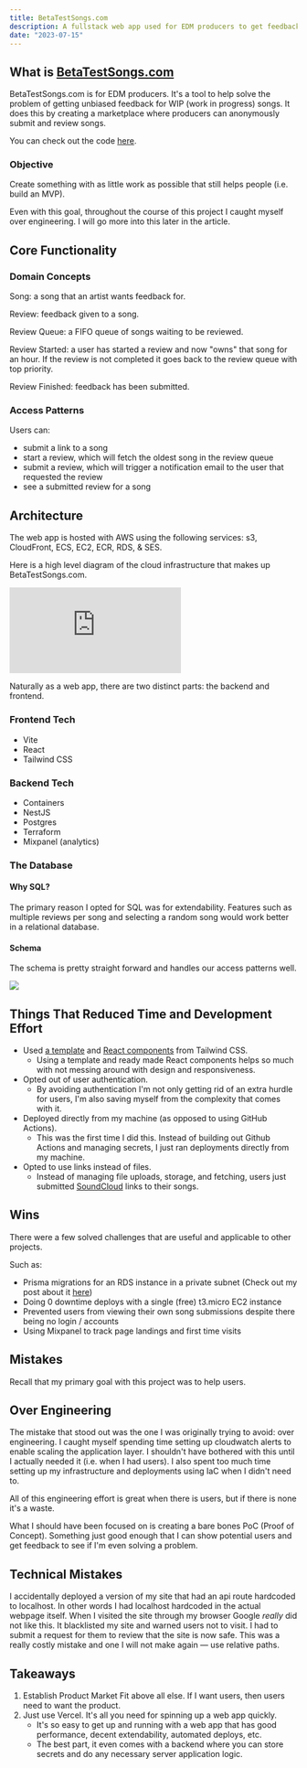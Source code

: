 ```yaml
---
title: BetaTestSongs.com
description: A fullstack web app used for EDM producers to get feedback on their songs.
date: "2023-07-15"
---
```


## What is [BetaTestSongs.com](https://BetaTestSongs.com)

BetaTestSongs.com is for EDM producers. It's a tool to help solve the problem of getting unbiased feedback for WIP (work in progress) songs.
It does this by creating a marketplace where producers can anonymously submit and review songs.

You can check out the code [here](https://github.com/ericvtheg/beta-test-songs).

### Objective

Create something with as little work as possible that still helps people (i.e. build an MVP).

Even with this goal, throughout the course of this project I caught myself over engineering. I will go more into this later in the article.

## Core Functionality

### Domain Concepts

Song: a song that an artist wants feedback for.

Review: feedback given to a song.

Review Queue: a FIFO queue of songs waiting to be reviewed.

Review Started: a user has started a review and now "owns" that song for an hour. If the review is not completed it goes back to the review queue with top priority.

Review Finished: feedback has been submitted.

### Access Patterns

Users can:

- submit a link to a song
- start a review, which will fetch the oldest song in the review queue
- submit a review, which will trigger a notification email to the user that requested the review
- see a submitted review for a song

## Architecture

The web app is hosted with AWS using the following services: s3, CloudFront, ECS, EC2, ECR, RDS, & SES.

Here is a high level diagram of the cloud infrastructure that makes up BetaTestSongs.com.

<div
  style={{
    width: "660px",
    height: "340px",
    margin: "10px",
    position: "relative",
  }}
>
  <iframe
    allowfullscreen
    frameborder="0"
    style={{ width: "660px", height: "340px", "pointer-events": "none" }}
    src="https://lucid.app/documents/embedded/53942ca1-d74d-4190-a7e0-5b6f009ea749"
    id="TdCcGj3-CkVz"
  ></iframe>
</div>

Naturally as a web app, there are two distinct parts: the backend and frontend.

### Frontend Tech

- Vite
- React
- Tailwind CSS

### Backend Tech

- Containers
- NestJS
- Postgres
- Terraform
- Mixpanel (analytics)

### The Database

#### Why SQL?

The primary reason I opted for SQL was for extendability. Features such as multiple reviews per song and selecting a random song would work better in a relational database.

#### Schema

The schema is pretty straight forward and handles our access patterns well.

![](/betatestsongs_schema.png)

## Things That Reduced Time and Development Effort

- Used [a template](https://tailwindui.com/components/marketing/sections/heroes) and [React components](https://tailwindui.com/components/application-ui/overlays/modals) from Tailwind CSS.
  - Using a template and ready made React components helps so much with not messing around with design and responsiveness.
- Opted out of user authentication.
  - By avoiding authentication I'm not only getting rid of an extra hurdle for users, I'm also saving myself from the complexity that comes with it.
- Deployed directly from my machine (as opposed to using GitHub Actions).
  - This was the first time I did this. Instead of building out Github Actions and managing secrets, I just ran deployments directly from my machine.
- Opted to use links instead of files.
  - Instead of managing file uploads, storage, and fetching, users just submitted [SoundCloud](https://soundcloud.com) links to their songs.

## Wins

There were a few solved challenges that are useful and applicable to other projects.

Such as:

- Prisma migrations for an RDS instance in a private subnet (Check out my post about it [here](/posts/prisma-migrations-private-subnet))
- Doing 0 downtime deploys with a single (free) t3.micro EC2 instance
- Prevented users from viewing their own song submissions despite there being no login / accounts
- Using Mixpanel to track page landings and first time visits

## Mistakes

Recall that my primary goal with this project was to help users.

## Over Engineering

The mistake that stood out was the one I was originally trying to avoid: over engineering.
I caught myself spending time setting up cloudwatch alerts to enable scaling the application layer.
I shouldn't have bothered with this until I actually needed it (i.e. when I had users).
I also spent too much time setting up my infrastructure and deployments using IaC when I didn't need to.

All of this engineering effort is great when there is users, but if there is none it's a waste.

What I should have been focused on is creating a bare bones PoC (Proof of Concept). Something just good enough that I can show potential users and get feedback to see if I'm even solving a problem.

## Technical Mistakes

I accidentally deployed a version of my site that had an api route hardcoded to localhost. In other words I had localhost hardcoded in the actual webpage itself.
When I visited the site through my browser Google _really_ did not like this. It blacklisted my site and warned users not to visit.
I had to submit a request for them to review that the site is now safe. This was a really costly mistake and one I will not make again — use relative paths.

## Takeaways

1. Establish Product Market Fit above all else. If I want users, then users need to want the product.
2. Just use Vercel. It's all you need for spinning up a web app quickly.
   - It's so easy to get up and running with a web app that has good performance, decent extendability, automated deploys, etc.
   - The best part, it even comes with a backend where you can store secrets and do any necessary server application logic.
